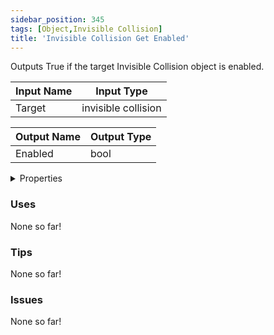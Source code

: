 ```yaml
---
sidebar_position: 345
tags: [Object,Invisible Collision]
title: 'Invisible Collision Get Enabled'
---
```


Outputs True if the target Invisible Collision object is enabled.






<EsbSvg />

| Input Name | Input Type |
|-----------|-----------|
| Target | invisible collision |

| Output Name | Output Type |
|-----------|-----------|
| Enabled | bool |


<details>
  <summary>Properties</summary>
  <div>
    <div>
    <table>
      <thead>
        <tr>
          <th>Is beta required?</th>
          <th>❌</th>
        </tr>
        <tr>
          <th>Is this chip a trolling risk?</th>
          <th>❌</th>
        </tr>
        <tr>
          <th>Is this chip a role assignment risk?</th>
          <th>❌</th>
        </tr>
        <tr>
          <th>Chip UUID</th>
          <th>de407f3c-2fb0-4c9a-9dc4-fb6d6709737e</th>
        </tr>
      </thead>
    </table>
    </div>
  </div>
</details>

### Uses

None so far!

### Tips

None so far!

### Issues

None so far!